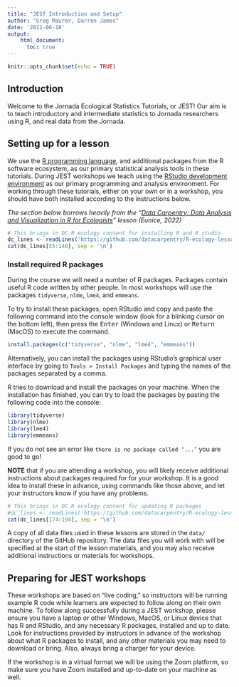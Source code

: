 ```yaml
---
title: "JEST Introduction and Setup"
author: "Greg Maurer, Darren James"
date: '2022-06-18'
output:
    html_document:
      toc: true
---
```


```r
knitr::opts_chunk$set(echo = TRUE)
```

## Introduction

Welcome to the Jornada Ecological Statistics Tutorials, or JEST! Our aim is to
teach introductory and intermediate statistics to Jornada researchers using R,
and real data from the Jornada.

## Setting up for a lesson

We use the [R programming language](https://www.r-project.org/), and additional
packages from the R software ecosystem, as our primary statistical analysis
tools in these tutorials. During JEST workshops we teach using the [RStudio development environment](https://www.rstudio.com/) as our primary programming and analysis
environment. For working through these tutorials, either on your own or in a
workshop, you should have both installed according to the instructions below.

*The section below borrows heavily from the "[Data Carpentry: Data Analysis and
Visualization in R for Ecologists](https://datacarpentry.org/R-ecology-lesson/)"
lesson (Eunice, 2022)*

```r
# This brings in DC R ecology content for installing R and R studio
dc_lines <- readLines('https://github.com/datacarpentry/R-ecology-lesson/raw/main/index.Rmd')
cat(dc_lines[55:140], sep = '\n')
```


### Install required R packages

During the course we will need a number of R packages. Packages contain useful 
R code written by other people. In most workshops will use the packages 
`tidyverse`, `nlme`, `lme4`, and `emmeans`.

To try to install these packages, open RStudio and copy and paste the following 
command into the console window (look for a blinking cursor on the bottom left),
then press the <kbd>Enter</kbd> (Windows and Linux) or <kbd>Return</kbd> (MacOS) 
to execute the command.

```r
install.packages(c("tidyverse", "nlme", "lme4", "emmeans"))
```

Alternatively, you can install the packages using RStudio's graphical user 
interface by going to `Tools > Install Packages` and typing the names of the 
packages separated by a comma.

R tries to download and install the packages on your machine.
When the installation has finished, you can try to load the
packages by pasting the following code into the console:

```r
library(tidyverse)
library(nlme)
library(lme4)
library(emmeans)
```

If you do not see an error like `there is no package called ‘...’` you are good 
to go!

**NOTE** that if you are attending a workshop, you will likely receive additional
instructions about packages required for for your workshop. It is a good idea to
install these in advance, using commands like those above, and let your
instructors know if you have any problems.

```r
# This brings in DC R ecology content for updating R packages
#dc_lines <- readLines('https://github.com/datacarpentry/R-ecology-lesson/raw/main/index.Rmd')
cat(dc_lines[174:194], sep = '\n')
```

A copy of all data files used in these lessons are stored in the `data/`
directory of the GitHub repository. The data files you will work with will
be specified at the start of the lesson materials, and you may also receive
additional instructions or materials for workshops.

## Preparing for JEST workshops

These workshops are based on "live coding," so instructors will be running
example R code while learners are expected to follow along on their own machine.
To follow along successfully during a JEST workshop, please ensure you have a
laptop or other Windows, MacOS, or Linux device that has R and RStudio, and any
necessary R packages, installed and up to date. Look for instructions provided
by instructors in advance of the workshop about what R packages to install, and
any other materials you may need to download or bring. Also, always bring a
charger for your device.

If the workshop is in a virtual format we will be using the Zoom platform, so
make sure you have Zoom installed and up-to-date on your machine as well.

